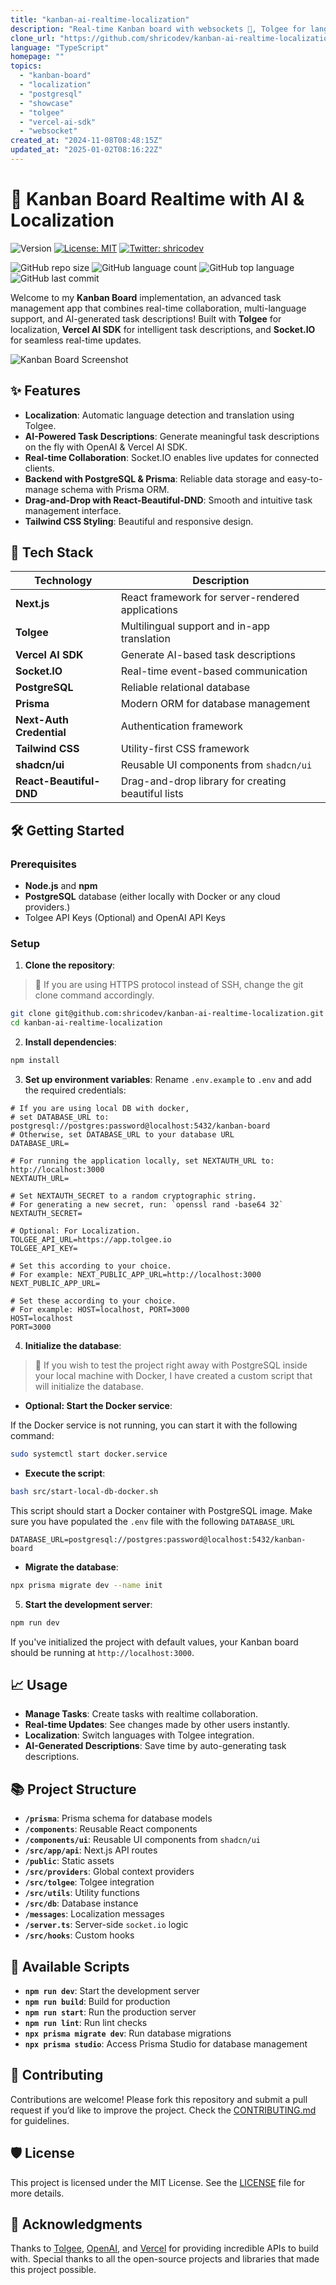 ```yaml
---
title: "kanban-ai-realtime-localization"
description: "Real-time Kanban board with websockets 🔗, Tolgee for language detection and translation 🐁, PostgreSQL as DB and Vercel AI SDK for task description 🤖 .This is a copy of my original GH repo which I transferred to @Studio1HQ. You can find the repo here: https://github.com/Studio1HQ/kanban-ai-realtime-localization"
clone_url: "https://github.com/shricodev/kanban-ai-realtime-localization.git"
language: "TypeScript"
homepage: ""
topics:
  - "kanban-board"
  - "localization"
  - "postgresql"
  - "showcase"
  - "tolgee"
  - "vercel-ai-sdk"
  - "websocket"
created_at: "2024-11-08T08:48:15Z"
updated_at: "2025-01-02T08:16:22Z"
---
```


# 📝 Kanban Board Realtime with AI & Localization

![Version](https://img.shields.io/badge/version-0.1.0-blue.svg?cacheSeconds=2592000)
[![License: MIT](https://img.shields.io/badge/License-MIT-yellow.svg)](#)
[![Twitter: shricodev](https://img.shields.io/twitter/follow/shricodev.svg?style=social)](https://twitter.com/shricodev)

![GitHub repo size](https://img.shields.io/github/repo-size/shricodev/kanban-ai-realtime-localization?style=plastic)
![GitHub language count](https://img.shields.io/github/languages/count/shricodev/kanban-ai-realtime-localization?style=plastic)
![GitHub top language](https://img.shields.io/github/languages/top/shricodev/kanban-ai-realtime-localization?style=plastic)
![GitHub last commit](https://img.shields.io/github/last-commit/shricodev/kanban-ai-realtime-localization?color=red&style=plastic)

Welcome to my **Kanban Board** implementation, an advanced task management app that combines real-time collaboration, multi-language support, and AI-generated task descriptions! Built with **Tolgee** for localization, **Vercel AI SDK** for intelligent task descriptions, and **Socket.IO** for seamless real-time updates.

![Kanban Board Screenshot](https://raw.githubusercontent.com/shricodev/kanban-ai-realtime-localization/main/public/images/readme_cover.png)

## ✨ Features

- **Localization**: Automatic language detection and translation using Tolgee.
- **AI-Powered Task Descriptions**: Generate meaningful task descriptions on the fly with OpenAI & Vercel AI SDK.
- **Real-time Collaboration**: Socket.IO enables live updates for connected clients.
- **Backend with PostgreSQL & Prisma**: Reliable data storage and easy-to-manage schema with Prisma ORM.
- **Drag-and-Drop with React-Beautiful-DND**: Smooth and intuitive task management interface.
- **Tailwind CSS Styling**: Beautiful and responsive design.

## 🚀 Tech Stack

| Technology               | Description                                        |
| ------------------------ | -------------------------------------------------- |
| **Next.js**              | React framework for server-rendered applications   |
| **Tolgee**               | Multilingual support and in-app translation        |
| **Vercel AI SDK**        | Generate AI-based task descriptions                |
| **Socket.IO**            | Real-time event-based communication                |
| **PostgreSQL**           | Reliable relational database                       |
| **Prisma**               | Modern ORM for database management                 |
| **Next-Auth Credential** | Authentication framework                           |
| **Tailwind CSS**         | Utility-first CSS framework                        |
| **shadcn/ui**            | Reusable UI components from `shadcn/ui`            |
| **React-Beautiful-DND**  | Drag-and-drop library for creating beautiful lists |

## 🛠️ Getting Started

### Prerequisites

- **Node.js** and **npm**
- **PostgreSQL** database (either locally with Docker or any cloud providers.)
- Tolgee API Keys (Optional) and OpenAI API Keys

### Setup

1. **Clone the repository**:

> 💬 If you are using HTTPS protocol instead of SSH, change the git clone command accordingly.

```bash
git clone git@github.com:shricodev/kanban-ai-realtime-localization.git
cd kanban-ai-realtime-localization
```

2. **Install dependencies**:

```bash
npm install
```

3. **Set up environment variables**: Rename `.env.example` to `.env` and add the required credentials:

```plaintext
# If you are using local DB with docker,
# set DATABASE_URL to: postgresql://postgres:password@localhost:5432/kanban-board
# Otherwise, set DATABASE_URL to your database URL
DATABASE_URL=

# For running the application locally, set NEXTAUTH_URL to: http://localhost:3000
NEXTAUTH_URL=

# Set NEXTAUTH_SECRET to a random cryptographic string.
# For generating a new secret, run: `openssl rand -base64 32`
NEXTAUTH_SECRET=

# Optional: For Localization.
TOLGEE_API_URL=https://app.tolgee.io
TOLGEE_API_KEY=

# Set this according to your choice.
# For example: NEXT_PUBLIC_APP_URL=http://localhost:3000
NEXT_PUBLIC_APP_URL=

# Set these according to your choice.
# For example: HOST=localhost, PORT=3000
HOST=localhost
PORT=3000
```

4. **Initialize the database**:

> 👀 If you wish to test the project right away with PostgreSQL inside your local machine with Docker, I have created a custom script that will initialize the database.

- **Optional: Start the Docker service**:

If the Docker service is not running, you can start it with the following command:

```bash
sudo systemctl start docker.service
```

- **Execute the script**:

```bash
bash src/start-local-db-docker.sh
```

This script should start a Docker container with PostgreSQL image. Make sure you have populated the `.env` file with the following `DATABASE_URL`

```plaintext
DATABASE_URL=postgresql://postgres:password@localhost:5432/kanban-board
```

- **Migrate the database**:

```bash
npx prisma migrate dev --name init
```

5. **Start the development server**:

```bash
npm run dev
```

If you've initialized the project with default values, your Kanban board should be running at `http://localhost:3000`.

## 📈 Usage

- **Manage Tasks**: Create tasks with realtime collaboration.
- **Real-time Updates**: See changes made by other users instantly.
- **Localization**: Switch languages with Tolgee integration.
- **AI-Generated Descriptions**: Save time by auto-generating task descriptions.

## 📚 Project Structure

- **`/prisma`**: Prisma schema for database models
- **`/components`**: Reusable React components
- **`/components/ui`**: Reusable UI components from `shadcn/ui`
- **`/src/app/api`**: Next.js API routes
- **`/public`**: Static assets
- **`/src/providers`**: Global context providers
- **`/src/tolgee`**: Tolgee integration
- **`/src/utils`**: Utility functions
- **`/src/db`**: Database instance
- **`/messages`**: Localization messages
- **`/server.ts`**: Server-side `socket.io` logic
- **`/src/hooks`**: Custom hooks

## 📝 Available Scripts

- **`npm run dev`**: Start the development server
- **`npm run build`**: Build for production
- **`npm run start`**: Run the production server
- **`npm run lint`**: Run lint checks
- **`npx prisma migrate dev`**: Run database migrations
- **`npx prisma studio`**: Access Prisma Studio for database management

## 🤝 Contributing

Contributions are welcome! Please fork this repository and submit a pull request if you’d like to improve the project. Check the [CONTRIBUTING.md](CONTRIBUTING.md) for guidelines.

## 🛡️ License

This project is licensed under the MIT License. See the [LICENSE](LICENSE) file for more details.

## 🎉 Acknowledgments

Thanks to [Tolgee](https://tolgee.io/), [OpenAI](https://openai.com/), and [Vercel](https://vercel.com/) for providing incredible APIs to build with. Special thanks to all the open-source projects and libraries that made this project possible.
